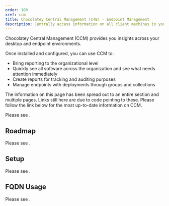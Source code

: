 ```yaml
---
order: 100
xref: ccm
title: Chocolatey Central Management (C4B) - Endpoint Management
description: Centrally access information on all client machines in your environment
---
```


Chocolatey Central Management (CCM) provides you insights across your desktop and endpoint environments.

Once installed and configured, you can use CCM to:

* Bring reporting to the organizational level
* Quickly see all software across the organization and see what needs attention immediately
* Create reports for tracking and auditing purposes
* Manage endpoints with deployments through groups and collections

<Callout type="info">
    The information on this page has been spread out to an entire section and multiple pages. Links still here are due to code pointing to these. Please follow the link below for the most up-to-date information on CCM.
</Callout>

Please see <Xref title="Chocolatey Central Management" value="central-management" />.

## Roadmap

Please see <Xref title="Chocolatey Central Management" value="central-management" anchor="roadmap" />.

## Setup

Please see <Xref title="Central Management Setup" value="ccm-setup" />.

## FQDN Usage

Please see <Xref title="Central Management Service Setup" value="ccm-service" anchor="fqdn-usage" />.
